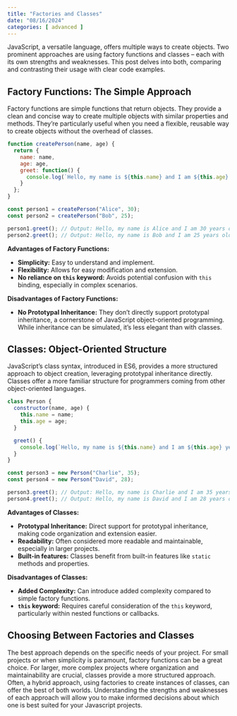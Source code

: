 ```yaml
---
title: "Factories and Classes"
date: "08/16/2024"
categories: [ advanced ]
---
```


JavaScript, a versatile language, offers multiple ways to create objects.  Two prominent approaches are using factory functions and classes – each with its own strengths and weaknesses.  This post delves into both, comparing and contrasting their usage with clear code examples.


## Factory Functions: The Simple Approach

Factory functions are simple functions that return objects. They provide a clean and concise way to create multiple objects with similar properties and methods.  They're particularly useful when you need a flexible, reusable way to create objects without the overhead of classes.

```javascript
function createPerson(name, age) {
  return {
    name: name,
    age: age,
    greet: function() {
      console.log(`Hello, my name is ${this.name} and I am ${this.age} years old.`);
    }
  };
}

const person1 = createPerson("Alice", 30);
const person2 = createPerson("Bob", 25);

person1.greet(); // Output: Hello, my name is Alice and I am 30 years old.
person2.greet(); // Output: Hello, my name is Bob and I am 25 years old.
```

**Advantages of Factory Functions:**

* **Simplicity:**  Easy to understand and implement.
* **Flexibility:**  Allows for easy modification and extension.
* **No reliance on `this` keyword:**  Avoids potential confusion with `this` binding, especially in complex scenarios.


**Disadvantages of Factory Functions:**

* **No Prototypal Inheritance:**  They don't directly support prototypal inheritance, a cornerstone of JavaScript object-oriented programming.  While inheritance can be simulated, it's less elegant than with classes.


## Classes:  Object-Oriented Structure

JavaScript's class syntax, introduced in ES6, provides a more structured approach to object creation, leveraging prototypal inheritance directly. Classes offer a more familiar structure for programmers coming from other object-oriented languages.


```javascript
class Person {
  constructor(name, age) {
    this.name = name;
    this.age = age;
  }

  greet() {
    console.log(`Hello, my name is ${this.name} and I am ${this.age} years old.`);
  }
}

const person3 = new Person("Charlie", 35);
const person4 = new Person("David", 28);

person3.greet(); // Output: Hello, my name is Charlie and I am 35 years old.
person4.greet(); // Output: Hello, my name is David and I am 28 years old.
```


**Advantages of Classes:**

* **Prototypal Inheritance:**  Direct support for prototypal inheritance, making code organization and extension easier.
* **Readability:**  Often considered more readable and maintainable, especially in larger projects.
* **Built-in features:**  Classes benefit from built-in features like `static` methods and properties.


**Disadvantages of Classes:**

* **Added Complexity:**  Can introduce added complexity compared to simple factory functions.
* **`this` keyword:**  Requires careful consideration of the `this` keyword, particularly within nested functions or callbacks.


## Choosing Between Factories and Classes

The best approach depends on the specific needs of your project. For small projects or when simplicity is paramount, factory functions can be a great choice. For larger, more complex projects where organization and maintainability are crucial, classes provide a more structured approach. Often, a hybrid approach, using factories to create instances of classes, can offer the best of both worlds. Understanding the strengths and weaknesses of each approach will allow you to make informed decisions about which one is best suited for your Javascript projects.

